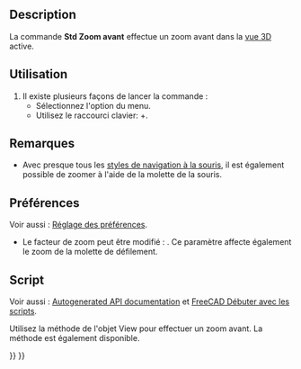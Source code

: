 <languages/>

{{Docnav/fr
|[[Std_ViewIvIssueCamPos/fr|Position de la caméra]]
|[[Std_ViewZoomOut/fr|Zoom arrière]]
|[[Std_View_Menu/fr|Menu Affichage]]
|IconL=Std_ViewIvIssueCamPos.svg
|IconR=Std_ViewZoomOut.svg
|IconC=Freecad.svg
}}

{{GuiCommand/fr
|Name=Std ViewZoomIn
|Name/fr=Std Zoom avant
|MenuLocation=Affichage → Zoom‏‎ → Zoom avant
|Workbenches=Tous
|Shortcut={{KEY|Ctrl}}+{{KEY|+}}
|SeeAlso=[[Std_ViewZoomOut/fr|Std Zoom arrière]], [[Std_ViewBoxZoom/fr|Std Zoom de sélection]]
}}

==Description== 

La commande '''Std Zoom avant''' effectue un zoom avant dans la [[3D_view/fr|vue 3D]] active.

<span id="Usage"></span>
==Utilisation==

# Il existe plusieurs façons de lancer la commande :
#* Sélectionnez l'option {{MenuCommand|Affichage → Zoom → [[Image:Std_ViewZoomIn.svg|16px]] Zoom avant}} du menu.
#* Utilisez le raccourci clavier: {{KEY|Ctrl}}+{{KEY|+}}.

<span id="Notes"></span>
==Remarques==

* Avec presque tous les [[Mouse_navigation/fr|styles de navigation à la souris]], il est également possible de zoomer à l'aide de la molette de la souris.

<span id="Preferences"></span>
==Préférences==

Voir aussi : [[Preferences_Editor/fr|Réglage des préférences]].

* Le facteur de zoom peut être modifié : {{MenuCommand|Édition → Préférences... → Affichage → Navigation → Pas du zoom}}. Ce paramètre affecte également le zoom de la molette de défilement.

<span id="Scripting"></span>
==Script==

Voir aussi : [https://freecad.github.io/SourceDoc/ Autogenerated API documentation] et [[FreeCAD_Scripting_Basics/fr|FreeCAD Débuter avec les scripts]].

Utilisez la méthode {{incode|zoomIn}} de l'objet View pour effectuer un zoom avant. La méthode {{incode|zoomOut}} est également disponible.

{{Code|code=
import FreeCADGui

view = FreeCADGui.ActiveDocument.ActiveView
view.zoomIn()
}}


{{Docnav/fr
|[[Std_ViewIvIssueCamPos/fr|Position de la caméra]]
|[[Std_ViewZoomOut/fr|Zoom arrière]]
|[[Std_View_Menu/fr|Menu Affichage]]
|IconL=Std_ViewIvIssueCamPos.svg
|IconR=Std_ViewZoomOut.svg
|IconC=Freecad.svg
}}

{{Std_Base_navi{{#translation:}}}}
{{Userdocnavi{{#translation:}}}}